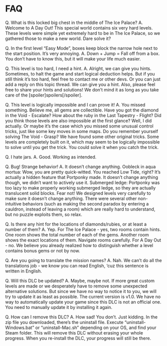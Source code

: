 
# FAQ

<Qna>
Q. What is this locked big chest in the middle of The Ice Palace?
A. Welcome to A Day Out!
This special world contains six very hard levels. These levels were simple yet extremely hard to be in The Ice Palace, so we gathered those to make a new world. Dare solve it?

Q. In the first level “Easy Mode”, boxes keep block the narrow hole next to the start position. It’s very annoying.
A. Down + Jump = Fall off from a box.
You don’t have to know this, but it will make your life much easier.

Q. This level is too hard, I need a hint.
A. Alright, we can give you hints.
Sometimes, to halt the game and start logical deduction helps. But if you still think it’s too hard, feel free to contact me or other devs. Or you can just add a reply on this topic thread. We can give you a hint. Also, please feel free to share your hints and solutions! We don’t mind it as long as you take care of the [spoiler]spoilers[/spoiler].

Q. This level is logically impossible and I can prove it!
A. You missed something.
Believe me, all gems are collectible.
Have you got the diamond in the Void - Escalate? How about the ruby in the Last Tapestry - Flight? Did you think those levels are also impossible at the first glance? Well, I did actually.
Or maybe it’s the case which you missed some unusual control tricks, just like some key moves in some maps. Do you remember yourself solving The Void - Grasp?
We have found some other original tricks. Some levels are completely built on it, which may seem to be logically impossible to solve until you get the trick. You could solve it when you catch the trick.

Q. I hate jars.
A. Good.
Working as intended.

Q. Bug! Strange behavior!
A. It doesn’t change anything.
Oobleck in aqua mortua: Wow, you are pretty quick-witted. You reached Low Tide, right? It’s actually a hidden feature that Portponky made. It doesn’t change anything though, we didn’t want to actively use it.
Submerged ledge: Portponky was too lazy to make properly working submerged ledge, so they are actually translucent solid blocks. Fear not! We designed levels very carefully to make sure it doesn’t change anything.
There were several other non-intuitive behaviors (such as making the second paradox by entering a cauldron, instead of leaving a room) which are really hard to understand, but no puzzle exploits them, so relax.

Q. Is there any hint for the locations of diamonds/rubies, or at least a number of them?
A. Yep.
For The Ice Palace - yes, two rooms contain hints. One room shows the total number of each of the gems. Another room shows the exact locations of them. Navigate rooms carefully.
For A Day Out - no. We believe you already realized how to distinguish whether a level contains bonus gems or not by now.

Q. Are you going to translate the mission names?
A. Nah.
We can’t do all the translations job - we know you can read English, ‘cuz this sentence is written in English.

Q. Will this DLC be updated?
A. Maybe, maybe not.
If more great custom levels are made or we desperately have to remove some unexpected alternative solutions. But since we have no way to notice it to you, we will try to update it as least as possible. The current version is v1.0.
We have no way to automatically update your game since this DLC is not an official one. You need to manually update it by installing it again.

Q. How can I remove this DLC?
A. How sad! You don’t.
Just kidding. In the zip file you downloaded, there’s the uninstall file. Execute “uninstall-Windows.bat” or “uninstall-Mac.sh” depending on your OS, and find your Steam folder. This will remove this DLC without erasing your whole progress. When you re-install the DLC, your progress will still be there.
</Qna>
